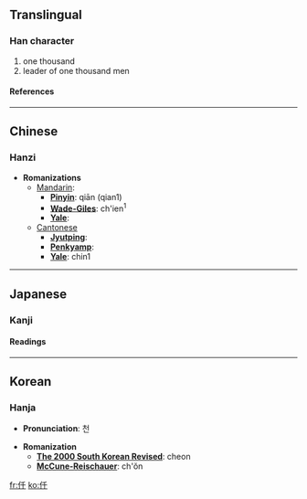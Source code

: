{{see|千}}

==Translingual==
===Han character===
{{Han char|rad=人|as=03|sn=5|four=2224<sub>0</sub>|canj=人竹十 (OHJ)}}
# one thousand
# leader of one thousand men
====References====
{{Han ref|kx=0093.050|dkj=00380|dj=0197.020|hdz=10114.040|uh=4EDF|ud=20191|bh=A561|bd=42337}}
----

==Chinese==
===Hanzi===


* '''Romanizations'''
** [[Mandarin]]:
*** '''[[Pinyin]]''': qiān (qian1)
*** '''[[Wade-Giles]]''': ch'ien<sup>1</sup>
*** '''[[Yale]]''': 
**[[Cantonese]]
***'''[[Jyutping]]''':
***'''[[Penkyamp]]''': 
***'''[[Yale]]''': chin1


----
==Japanese==
===Kanji===


{{ja-kanji|grade=|rs=人03}}
====Readings====
{{ja-readings|on=[[せん]] (sen)|kun=[[かしら]] (kashira)}}


----
==Korean==
===Hanja===

* '''Pronunciation''': 천

* '''Romanization'''
** '''[[The 2000 South Korean Revised Romanization|The 2000 South Korean Revised]]''': cheon
** '''[[McCune-Reischauer]]''': ch'ŏn


[[fr:仟]]
[[ko:仟]]